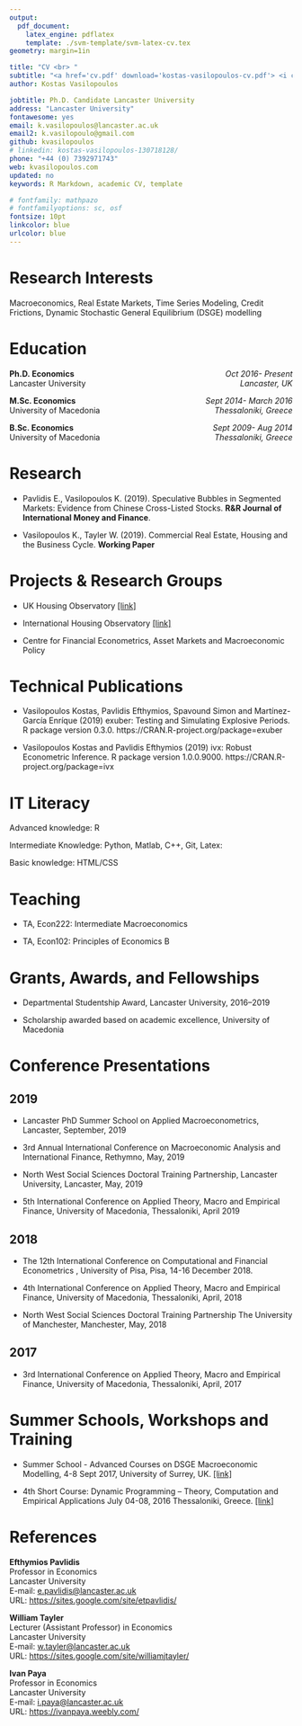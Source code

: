 ```yaml
---
output:
  pdf_document:
    latex_engine: pdflatex
    template: ./svm-template/svm-latex-cv.tex
geometry: margin=1in

title: "CV <br> "
subtitle: "<a href='cv.pdf' download='kostas-vasilopoulos-cv.pdf'> <i class='fa fa-download'></i> Download <br> </a>"
author: Kostas Vasilopoulos

jobtitle: Ph.D. Candidate Lancaster University
address: "Lancaster University"
fontawesome: yes
email: k.vasilopoulos@lancaster.ac.uk
email2: k.vasilopoulo@gmail.com
github: kvasilopoulos
# linkedin: kostas-vasilopoulos-130718128/
phone: "+44 (0) 7392971743"
web: kvasilopoulos.com
updated: no
keywords: R Markdown, academic CV, template

# fontfamily: mathpazo
# fontfamilyoptions: sc, osf
fontsize: 10pt
linkcolor: blue
urlcolor: blue
---
```


# Research Interests 

Macroeconomics, Real Estate Markets, Time  Series Modeling, Credit Frictions, Dynamic Stochastic General Equilibrium (DSGE) modelling

<!--- Education --->

# Education 

\vspace{2mm}

  **Ph.D. Economics** \hfill <span style = "float:right;">  *Oct 2016- Present* </span> \newline <br>
  Lancaster University  \hfill <span style = "float:right;"> *Lancaster, UK* </span>

  **M.Sc. Economics**  \hfill  <span style = "float:right;"> *Sept 2014- March 2016* </span> \newline <br>
  University of Macedonia  \hfill <span style = "float:right;"> *Thessaloniki, Greece* </span>

  **B.Sc. Economics**  \hfill  <span style = "float:right;"> *Sept 2009- Aug 2014* </span> \newline <br>
  University of Macedonia \hfill <span style = "float:right;"> *Thessaloniki, Greece* </span>
  
<!--- Research --->

# Research

* Pavlidis E., Vasilopoulos K. (2019). Speculative Bubbles in Segmented Markets: Evidence from Chinese Cross-Listed Stocks. **R&R Journal of International Money and Finance**.

* Vasilopoulos K., Tayler W. (2019). Commercial Real Estate, Housing and the Business Cycle. **Working Paper**

<!--- Projects --->

# Projects & Research Groups

* UK Housing Observatory [[link]](http://www.lancaster.ac.uk/lums/economics/research/housing/)

* International Housing Observatory [[link]](https://lancs-macro.shinyapps.io/international-housing-observatory/)

* Centre for Financial Econometrics, Asset Markets and Macroeconomic Policy

<!--- Technical Publications --->

# Technical Publications

*   Vasilopoulos Kostas, Pavlidis Efthymios, Spavound Simon and Martínez-García Enríque (2019) exuber: Testing and Simulating Explosive Periods. R package version 0.3.0. https://CRAN.R-project.org/package=exuber

*   Vasilopoulos Kostas and Pavlidis Efthymios (2019) ivx: Robust Econometric Inference. R package version 1.0.0.9000. https://CRAN.R-project.org/package=ivx

<!--- IT Literacy --->

# IT Literacy

Advanced knowledge:  R

Intermediate Knowledge: Python, Matlab, C++, Git, Latex: 

Basic knowledge: HTML/CSS

<!--- Teaching --->

# Teaching 

 * TA, Econ222: Intermediate Macroeconomics 
 
 * TA, Econ102: Principles of Economics B
 
# Grants, Awards, and Fellowships

* Departmental Studentship Award, Lancaster University, 2016–2019

* Scholarship awarded based on academic excellence, University of Macedonia

<!--- Conferences --->

# Conference Presentations

## 2019
  
  * Lancaster PhD Summer School on Applied Macroeconometrics, Lancaster, September, 2019

  * 3rd Annual International Conference on Macroeconomic Analysis and International Finance, Rethymno, May, 2019

  * North West Social Sciences Doctoral Training Partnership, Lancaster University, Lancaster, May, 2019

  * 5th International Conference on Applied Theory, Macro and Empirical Finance,
University of Macedonia, Thessaloniki, April 2019

## 2018

  * The 12th International Conference on Computational and Financial Econometrics , University of Pisa, Pisa, 14-16 December 2018.

  * 4th International Conference on Applied Theory, Macro and Empirical Finance, University of Macedonia, Thessaloniki, April, 2018

  * North West Social Sciences Doctoral Training Partnership The University of Manchester, Manchester, May, 2018

## 2017

  * 3rd International Conference on Applied Theory, Macro and Empirical Finance, University of Macedonia, Thessaloniki, April, 2017


<!--- Events --->

# Summer Schools, Workshops and Training

* Summer School -  Advanced Courses on DSGE Macroeconomic Modelling, 4-8 Sept 2017, University of Surrey, UK. [[link]](https://www.surrey.ac.uk/events/20180903-foundations-and-advanced-courses-dsge-macroeconomic-modelling-and-conference-summer)

* 4th Short Course: Dynamic Programming – Theory, Computation and Empirical Applications 
July 04-08, 2016 Thessaloniki, Greece. [[link]](http://sce2016.uom.gr/)

<!--- References --->

# References

**Efthymios Pavlidis** \newline <br>
Professor in Economics \newline <br>
Lancaster University \newline <br>
E-mail: [e.pavlidis@lancaster.ac.uk](e.pavlidis@lancaster.ac.uk) \newline <br>
URL: [https://sites.google.com/site/etpavlidis/](https://sites.google.com/site/etpavlidis/)

**William Tayler** \newline <br>
Lecturer (Assistant Professor) in Economics \newline <br>
Lancaster University \newline <br>
E-mail: [w.tayler@lancaster.ac.uk](w.tayler@lancaster.ac.uk) \newline <br>
URL: [https://sites.google.com/site/williamjtayler/](https://sites.google.com/site/williamjtayler/)   

**Ivan Paya** \newline <br>
Professor in Economics \newline <br>
Lancaster University \newline <br>
E-mail: [i.paya@lancaster.ac.uk](i.paya@lancaster.ac.uk) \newline <br>
URL: [https://ivanpaya.weebly.com/](https://ivanpaya.weebly.com/) 